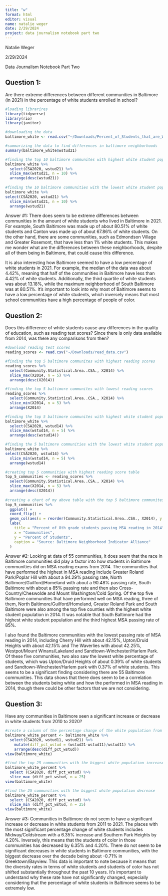 ```yaml
---
title: "w"
format: html
editor: visual
name: natalie weger
date: 2/29/2024 
project: data journalism notebook part two
---
```


Natalie Weger

2/29/2024

Data Journalism Notebook Part Two

## Question 1: 

Are there extreme differences between different communities in Baltimore (in 2021) in the percentage of white students enrolled in school?

```r

#loading librarires
library(tidyverse)
library(rio)
library(janitor)

#downloading the data 
baltimore_white <- read.csv("~/Downloads/Percent_of_Students_that_are_White_(non-Hispanic).csv")

#summarizing the data to find differences in baltimore neighborhoods 
summary(baltimore_white$wstud21)

#finding the top 10 baltimore communites with highest white student population 
baltimore_white %>% 
  select(CSA2020, wstud21) %>% 
  slice_max(wstud21, n = 10) %>% 
  arrange(desc(wstud21))
  
#finding the 10 baltimore communities with the lowest white student population 
baltimore_white %>% 
select(CSA2020, wstud21) %>% 
  slice_min(wstud21, n = 10) %>% 
  arrange(wstud21)

```

Answer #1: There does seem to be extreme differences between communities in the amount of white students who lived in Baltimore in 2021. For example, South Baltimore was made up of about 80.51% of white students and Canton was made up of about 67.86% of white students. On the other hand, there are some communities, such as Edmondson Village and Greater Rosemont, that have less than 1% white students. This makes me wonder what are the differences between these neighborhoods, despite all of them being in Baltimore, that could cause this difference.

It is also interesting how Baltimore seemed to have a low percentage of white students in 2021. For example, the median of the data was about 4.42%, meaning that half of the communities in Baltimore have less than 4.42% of white students. Additionally, the third quartile of white students was about 13.18%, while the maximum neighborhood of South Baltimore was at 80.51%. It's important to look into why most of Baltimore seems to have a low percentage of white students, which inversely means that most school communities have a high percentage of people of color.

## Question 2: 

Does this difference of white students cause any differences in the quality of education, such as reading test scores? Since there is only data available from 2014, was there any comparisons from then?

```r

#download reading test scores 
reading_scores <- read.csv("~/Downloads/read_data.csv")

#finding the top 5 baltimore communites with highest reading scores
reading_scores %>% 
  select(Community.Statistical.Area..CSA., X2014) %>% 
  slice_max(X2014, n = 5) %>% 
  arrange(desc(X2014))

#finding the top 5 baltimore communites with lowest reading scores
reading_scores %>% 
  select(Community.Statistical.Area..CSA., X2014) %>% 
  slice_min(X2014, n = 5) %>% 
  arrange(X2014)

#finding the top 5 baltimore communites with highest white student population in 2014 
baltimore_white %>% 
  select(CSA2020, wstud14) %>% 
  slice_max(wstud14, n = 5) %>% 
  arrange(desc(wstud14))

#finding the 5 baltimore communities with the lowest white student population in 2014
baltimore_white %>% 
select(CSA2020, wstud14) %>% 
  slice_min(wstud14, n = 5) %>% 
  arrange(wstud14)

#creating top 5 communities with highest reading score table 
top_5_communities <- reading_scores %>%
  select(Community.Statistical.Area..CSA., X2014) %>%
  slice_max(X2014, n = 5) %>%
  arrange(desc(X2014))
  
#creating a chart of my above table with the top 5 baltimore communites with the highest reading scores 
top_5_communities %>%
  ggplot() +
  coord_flip() + 
  geom_col(aes(x = reorder(Community.Statistical.Area..CSA., X2014), y = X2014)) +
  labs(
    title = "Percent of 8th grade students passing MSA reading in 2014",
    x = "Communities",
    y = "Percent of Students",
    caption = "Source: Baltimore Neighborhood Indicator Alliance"
  )


```

Answer #2: Looking at data of 55 communities, it does seem that the race in Baltimore communities did play a factor into how students in Baltimore communities did on MSA reading exams from 2014. The communities that have performed the highest in MSA reading include Greater Roland Park/Poplar Hill with about a 94.29% passing rate, North Baltimore/Guilford/Homeland with about a 90.48% passing rate, South Baltimore with about a 85% passing rate and then also Cross-Country/Cheswolde and Mount Washington/Cold Spring. Of the top five Baltimore communities that have performed well on MSA reading, three of them, North Baltimore/Guilford/Homeland, Greater Roland Park and South Baltimore were also among the top five counties with the highest white student population in 2014. It was notable that South Baltimore had the highest white student population and the third highest MSA passing rate of 85%.

I also found the Baltimore communities with the lowest passing rate of MSA reading in 2014, including Cherry Hill with about 42.15%, Upton/Druid Heights with about 42.15% and The Waverlies with about 42.25%, Westpot/Mount Winans/Lakeland and Sandtown-Winchester/Harlem Park. Of these five communities, two also saw the lowest white percentage of students, which was Upton/Druid Heights of about 0.39% of white students and Sandtown-Winchester/Harlem park with 0.37% of white students. This seems to be a significant finding considering there are 55 Baltimore communities. This data shows that there does seem to be a correlation between the students being white and how the performed in MSA reading in 2014, though there could be other factors that we are not considering.

## Question 3: 

Have any communities in Baltimore seen a significant increase or decrease in white students from 2010 to 2020?

```r

#create a column of the percentage change of the white population from 2010-2020
baltimore_white_percent <- baltimore_white %>%
  select(CSA2020, wstud11, wstud21) %>%
    mutate(diff_pct_wstud = (wstud21-wstud11)/wstud11) %>% 
    arrange(desc(diff_pct_wstud))
view(baltimore_white)

#find the top 25 communities with the biggest white population increase 
baltimore_white_percent %>%
  select (CSA2020, diff_pct_wstud) %>%
  slice_max (diff_pct_wstud, n = 25) 
view(baltimore_white)

#find the 25 communities with the biggest white population decrease 
baltimore_white_percent %>%
  select (CSA2020, diff_pct_wstud) %>%
  slice_min (diff_pct_wstud, n = 25) 
view(baltimore_white)
```

Answer #3: Communities in Baltimore do not seem to have a significant increase or decrease in white students from 2011 to 2021. The places with the most significant percentage change of white students includes Midway/Coldstream with a 6.35% increase and Southern Park Heights by 4.20%. Inversely, this means that the students of color in those communities has decreased by 6.35% and 4.20%. There do not seem to be significant decreases in white students in Baltimore communities, with the biggest decrease over the decade being about -0.71% in Greektown/Bayview. This data is important to note because it means that the diversity rates in terms of white students and students of color has not shifted substantially throughout the past 10 years. It's important to understand why these rate have not significantly changed, especially considering that the percentage of white students in Baltimore seems to be extremely low.
